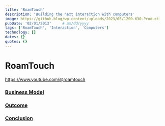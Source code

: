 ```yaml
---
title: 'RoamTouch'
description: 'Building the next interaction with computers'
image: https://github.blog/wp-content/uploads/2023/05/1200.630-Productivity-wLogo@2x.png?resize=1600%2C850
pubDate: '02/01/2013'     # mm/dd/yyyy
tags: ['RoamTouch', 'Interaction', 'Computers']
technology: []
dates: {}
quotes: {}
---
```


# RoamTouch


https://www.youtube.com/@roamtouch


### [Business Model](#business-model)

### [Outcome](#outcome)

### [Conclusion](#conclusion)
